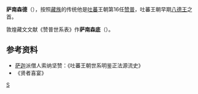 '''萨南森德'''（{{bo|z=ཟ་ནལ་ཟིན་ལྡེ།|w=Za nam zin lde}}），按照[[藏族|藏族]]的传统他是[[吐蕃|吐蕃]]王朝第16任[[赞普|赞普]]，吐蕃王朝早期[[八德王|八德王]]之首。

敦煌藏文文献《赞普世系表》作'''萨南森底'''（{{bo|z=ཟ་གནལ་ཟིན་ཏེ།|w=Za gnam zin ti}}）。

==参考资料==
*[[萨迦|萨迦]]派僧人索纳坚赞：《吐蕃王朝世系明鉴正法源流史》
*《贤者喜宴》

{{start box}}
{{s-before|[[雪列|雪列]]}}
{{s-title|[[吐蕃国王列表|吐蕃赞普]]|第16任<br />'''八德王'''之首}}
{{s-after|[[德楚南雄|德楚南雄]]}}
{{end box}}
{{吐蕃赞普}}

[[Category:吐蕃赞普|S]]